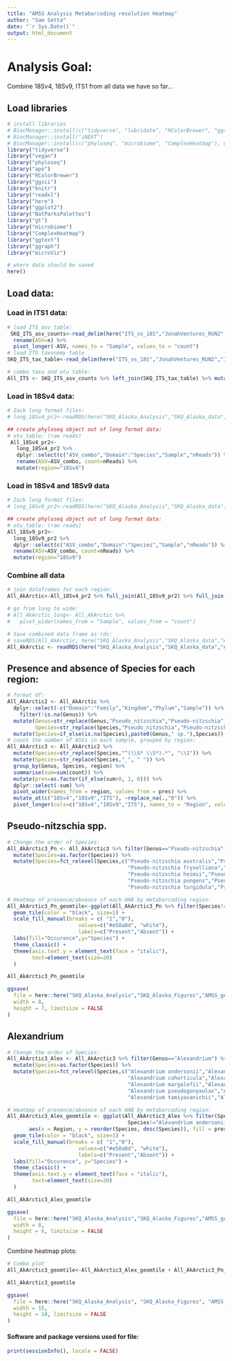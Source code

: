 ```yaml
---
title: "AMSS Analysis Metabarcoding resolution Heatmap"
author: "Sam Setta"
date: "`r Sys.Date()`"
output: html_document
---
```


# Analysis Goal:

Combine 18Sv4, 18Sv9, ITS1 from all data we have so far...

## Load libraries

```r
# install libraries
# BiocManager::install(c("tidyverse", "lubridate", "RColorBrewer", "ggsci", "dplyr", "phyloseq", "knitr", "readxl","ggplot2","NatParksPalettes","purrr", "ggvenn", "zetadiv"))
# BiocManager::install("iNEXT")
# BiocManager::install(c("phyloseq", "microbiome", "ComplexHeatmap"), update = FALSE)
library("tidyverse")
library("vegan")
library("phyloseq")
library("ape")
library("RColorBrewer")
library("ggsci")
library("knitr")
library("readxl")
library("here")
library("ggplot2")
library("NatParksPalettes")
library("gt")
library("microbiome")
library("ComplexHeatmap")
library("ggtext")
library("ggraph")
library("microViz")

# where data should be saved
here()

```

## Load data:

### Load in ITS1 data:

```r
# load ITS asv table:
 SKQ_ITS_asv_counts<-read_delim(here("ITS_vs_18S","JonahVentures_RUN2","ITS1_revamp_ASVs_counts.tsv"), col_names = TRUE) %>%
  rename(ASV=x) %>% 
  pivot_longer(-ASV, names_to = "Sample", values_to = "count")
# load ITS taxonomy table
SKQ_ITS_tax_table<-read_delim(here("ITS_vs_18S","JonahVentures_RUN2","ITS1_revamp_asvTaxonomyTable_sps.txt"), col_names = TRUE)

# combo taxa and otu table:
All_ITS <- SKQ_ITS_asv_counts %>% left_join(SKQ_ITS_tax_table) %>% mutate(region="ITS")

```

### Load in 18Sv4 data:

```r
# Zack long format files:
# long_18Sv4_pr2<-readRDS(here("SKQ_Alaska_Analysis","SKQ_Alaska_data","long_18Sv4_EcoFOCI_pr2.RDS")) %>% ungroup()

## create phyloseq object out of long format data:
# otu_table: (raw reads)
 All_18Sv4_pr2<-
   long_18Sv4_pr2 %>%
   dplyr::select(c("ASV_combo","Domain":"Species","Sample","nReads")) %>%
   rename(ASV=ASV_combo, count=nReads) %>%
   mutate(region="18Sv4")

```

### Load in 18Sv4 and 18Sv9 data

```r
# Zack long format files:
# long_18Sv9_pr2<-readRDS(here("SKQ_Alaska_Analysis","SKQ_Alaska_data","long_18Sv9_EcoFOCI_pr2.RDS")) %>% ungroup()

## create phyloseq object out of long format data:
# otu_table: (raw reads)
All_18Sv9_pr2<-
  long_18Sv9_pr2 %>%
  dplyr::select(c("ASV_combo","Domain":"Species","Sample","nReads")) %>%
  rename(ASV=ASV_combo, count=nReads) %>%
  mutate(region="18Sv9")

```

### Combine all data

```r
# join dataframes for each region:
All_AkArctic<-All_18Sv4_pr2 %>% full_join(All_18Sv9_pr2) %>% full_join(All_ITS)

# go from long to wide:
# All_AkArctic_long<- All_AkArctic %>% 
#   pivot_wider(names_from = "Sample", values_from = "count")

# Save combined data frame as rds:
# saveRDS(All_AkArctic, here("SKQ_Alaska_Analysis","SKQ_Alaska_data","All_AkArctic_regions.rds"))
All_AkArctic <- readRDS(here("SKQ_Alaska_Analysis","SKQ_Alaska_data","All_AkArctic_regions.rds"))
```

## Presence and absence of Species for each region:

```r
# format df:
All_AkArctic2 <- All_AkArctic %>%
  dplyr::select(-c("Domain":"Family","Kingdom","Phylum","Sample")) %>%
    filter(!is.na(Genus)) %>%
  mutate(Genus=str_replace(Genus,"Pseudo_nitzschia","Pseudo-nitzschia"),
         Species=str_replace(Species,"Pseudo_nitzschia","Pseudo-nitzschia")) %>%
  mutate(Species=if_else(is.na(Species),paste0(Genus," sp."),Species))
# count the number of ASVs in each sample, grouped by region:
All_AkArctic3 <- All_AkArctic2 %>%
  mutate(Species=str_replace(Species,"^(\\S* \\S*).*", "\\1")) %>%
  mutate(Species=str_replace(Species,"_", " ")) %>%
  group_by(Genus, Species, region) %>%
  summarise(sum=sum(count)) %>%
  mutate(pres=as.factor(if_else(sum>0, 1, 0))) %>%
  dplyr::select(-sum) %>%
  pivot_wider(names_from = region, values_from = pres) %>%
  mutate_at(c("18Sv4","18Sv9","ITS"), ~replace_na(.,"0")) %>%
  pivot_longer(cols=c("18Sv4","18Sv9","ITS"), names_to = "Region", values_to = "pres")

```

## Pseudo-nitzschia spp.

```r
# Change the order of Species:
All_AkArctic3_Pn <- All_AkArctic3 %>% filter(Genus=="Pseudo-nitzschia") %>%
  mutate(Species=as.factor(Species)) %>%
  mutate(Species=fct_relevel(Species,c("Pseudo-nitzschia australis","Pseudo-nitzschia delicatissima",
                                       "Pseudo-nitzschia fryxelliana","Pseudo-nitzschia granii",
                                       "Pseudo-nitzschia heimii","Pseudo-nitzschia pseudodelicatissima",
                                       "Pseudo-nitzschia pungens","Pseudo-nitzschia seriata",
                                       "Pseudo-nitzschia turgidula","Pseudo-nitzschia sp.")))

# Heatmap of presence/absence of each HAB by metabarcoding region:
All_AkArctic3_Pn_geomtile<-ggplot(All_AkArctic3_Pn %>% filter(Species!="Pseudo-nitzschia pseudodelicatissima"), aes(x = Region, y = reorder(Species, desc(Species)), fill = pres)) +
  geom_tile(color = "black", size=1) +
  scale_fill_manual(breaks = c( "1","0"), 
                       values=c("#e58a0d", "white"),
                       labels=c("Present","Absent")) +
  labs(fill="Occurence",y="Species") +
  theme_classic() +
  theme(axis.text.y = element_text(face = "italic"),
        text=element_text(size=20)
  )

All_AkArctic3_Pn_geomtile

ggsave(
  file = here::here("SKQ_Alaska_Analysis","SKQ_Alaska_Figures","AMSS_geomtile_Pn.pdf"),
  width = 8,
  height = 7, limitsize = FALSE
)

```

## Alexandrium

```r
# Change the order of Species:
All_AkArctic3_Alex <- All_AkArctic3 %>% filter(Genus=="Alexandrium") %>%
  mutate(Species=as.factor(Species)) %>%
  mutate(Species=fct_relevel(Species,c("Alexandrium andersonii","Alexandrium catenella",
                                       "Alexandrium cohorticula","Alexandrium hiranoi",
                                       "Alexandrium margalefii","Alexandrium ostenfeldii",
                                       "Alexandrium pseudogonyaulax","Alexandrium tamarense",
                                       "Alexandrium tamiyavanichii","Alexandrium sp.")))

# Heatmap of presence/absence of each HAB by metabarcoding region:
All_AkArctic3_Alex_geomtile <- ggplot(All_AkArctic3_Alex %>% filter(Species!="Alexandrium hiranoi" & Species!="Alexandrium cohorticula" & 
                                       Species!="Alexandrium andersonii" & Species!="Alexandrium tamiyavanichii"), 
       aes(x = Region, y = reorder(Species, desc(Species)), fill = pres)) +
  geom_tile(color = "black", size=1) +
  scale_fill_manual(breaks = c( "1","0"), 
                       values=c("#e58a0d", "white"),
                       labels=c("Present","Absent")) +
  labs(fill="Occurence", y="Species") +
  theme_classic() +
  theme(axis.text.y = element_text(face = "italic"),
        text=element_text(size=20)
  )

All_AkArctic3_Alex_geomtile

ggsave(
  file = here::here("SKQ_Alaska_Analysis","SKQ_Alaska_Figures","AMSS_geomtile_Alex.pdf"),
  width = 8,
  height = 6, limitsize = FALSE
)

```

Combine heatmap plots:

```r
# Combo plot
All_AkArctic3_geomtile<-All_AkArctic3_Alex_geomtile + All_AkArctic3_Pn_geomtile

All_AkArctic3_geomtile

ggsave(
  file = here::here("SKQ_Alaska_Analysis", "SKQ_Alaska_Figures", "AMSS_geomtile_Alex_Pn.pdf"),
  width = 15,
  height = 10, limitsize = FALSE
)

```


#### Software and package versions used for file:

```r
print(sessionInfo(), locale = FALSE)
```
